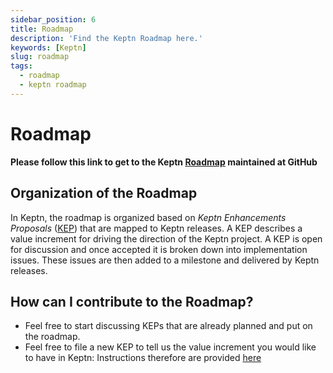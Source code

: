 ```yaml
---
sidebar_position: 6
title: Roadmap
description: 'Find the Keptn Roadmap here.'
keywords: [Keptn]
slug: roadmap
tags:
  - roadmap
  - keptn roadmap
---
```


#     Roadmap

**Please follow this link to get to the Keptn [Roadmap](https://github.com/orgs/keptn/projects/1) maintained at GitHub**

## Organization of the Roadmap







In Keptn, the roadmap is organized based on _Keptn Enhancements Proposals_ ([KEP](https://github.com/keptn/enhancement-proposals#keptn-enhancement-proposals)) that are mapped to Keptn releases. A KEP describes a value increment for driving the direction of the Keptn project. A KEP is open for discussion and once accepted it is broken down into implementation issues. These issues are then added to a milestone and delivered by Keptn releases.

## How can I contribute to the Roadmap?

- Feel free to start discussing KEPs that are already planned and put on the roadmap.
- Feel free to file a new KEP to tell us the value increment you would like to have in Keptn: Instructions therefore are provided [here](https://github.com/keptn/enhancement-proposals#writing-a-new-proposal)
